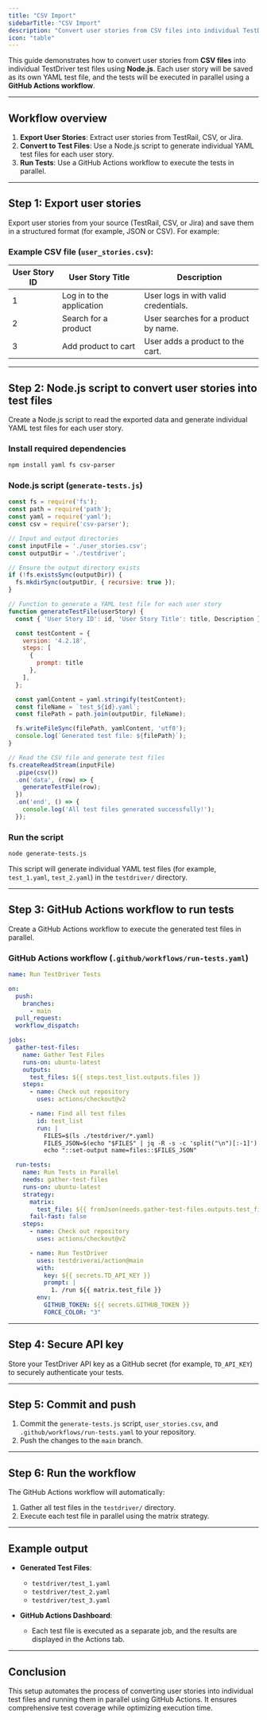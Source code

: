 ```yaml
---
title: "CSV Import"
sidebarTitle: "CSV Import"
description: "Convert user stories from CSV files into individual TestDriver test files using Node.js and GitHub Actions."
icon: "table"
---
```


This guide demonstrates how to convert user stories from **CSV files** into individual TestDriver test files using **Node.js**. Each user story will be saved as its own YAML test file, and the tests will be executed in parallel using a **GitHub Actions workflow**.

---

## Workflow overview

1. **Export User Stories**: Extract user stories from TestRail, CSV, or Jira.
2. **Convert to Test Files**: Use a Node.js script to generate individual YAML test files for each user story.
3. **Run Tests**: Use a GitHub Actions workflow to execute the tests in parallel.

---

## Step 1: Export user stories

Export user stories from your source (TestRail, CSV, or Jira) and save them in a structured format (for example, JSON or CSV). For example:

### Example CSV file (`user_stories.csv`):

| User Story ID | User Story Title          | Description                          |
|---------------|---------------------------|--------------------------------------|
| 1             | Log in to the application | User logs in with valid credentials. |
| 2             | Search for a product      | User searches for a product by name. |
| 3             | Add product to cart       | User adds a product to the cart.     |

---

## Step 2: Node.js script to convert user stories into test files

Create a Node.js script to read the exported data and generate individual YAML test files for each user story.

### Install required dependencies

```bash
npm install yaml fs csv-parser

```

### Node.js script (`generate-tests.js`)

```javascript
const fs = require('fs');
const path = require('path');
const yaml = require('yaml');
const csv = require('csv-parser');

// Input and output directories
const inputFile = './user_stories.csv';
const outputDir = './testdriver';

// Ensure the output directory exists
if (!fs.existsSync(outputDir)) {
  fs.mkdirSync(outputDir, { recursive: true });
}

// Function to generate a YAML test file for each user story
function generateTestFile(userStory) {
  const { 'User Story ID': id, 'User Story Title': title, Description } = userStory;

  const testContent = {
    version: '4.2.18',
    steps: [
      {
        prompt: title
      },
    ],
  };

  const yamlContent = yaml.stringify(testContent);
  const fileName = `test_${id}.yaml`;
  const filePath = path.join(outputDir, fileName);

  fs.writeFileSync(filePath, yamlContent, 'utf8');
  console.log(`Generated test file: ${filePath}`);
}

// Read the CSV file and generate test files
fs.createReadStream(inputFile)
  .pipe(csv())
  .on('data', (row) => {
    generateTestFile(row);
  })
  .on('end', () => {
    console.log('All test files generated successfully!');
  });

```

### Run the script

```bash
node generate-tests.js
```

This script will generate individual YAML test files (for example, `test_1.yaml`, `test_2.yaml`) in the `testdriver/` directory.

---

## Step 3: GitHub Actions workflow to run tests

Create a GitHub Actions workflow to execute the generated test files in parallel.

### GitHub Actions workflow (`.github/workflows/run-tests.yaml`)
```yaml [expandable]
name: Run TestDriver Tests

on:
  push:
    branches:
      - main
  pull_request:
  workflow_dispatch:

jobs:
  gather-test-files:
    name: Gather Test Files
    runs-on: ubuntu-latest
    outputs:
      test_files: ${{ steps.test_list.outputs.files }}
    steps:
      - name: Check out repository
        uses: actions/checkout@v2

      - name: Find all test files
        id: test_list
        run: |
          FILES=$(ls ./testdriver/*.yaml)
          FILES_JSON=$(echo "$FILES" | jq -R -s -c 'split("\n")[:-1]')
          echo "::set-output name=files::$FILES_JSON"

  run-tests:
    name: Run Tests in Parallel
    needs: gather-test-files
    runs-on: ubuntu-latest
    strategy:
      matrix:
        test_file: ${{ fromJson(needs.gather-test-files.outputs.test_files) }}
      fail-fast: false
    steps:
      - name: Check out repository
        uses: actions/checkout@v2

      - name: Run TestDriver
        uses: testdriverai/action@main
        with:
          key: ${{ secrets.TD_API_KEY }}
          prompt: |
            1. /run ${{ matrix.test_file }}
        env:
          GITHUB_TOKEN: ${{ secrets.GITHUB_TOKEN }}
          FORCE_COLOR: "3"

```

---

## Step 4: Secure API key

Store your TestDriver API key as a GitHub secret (for example, `TD_API_KEY`) to securely authenticate your tests.

---

## Step 5: Commit and push

1. Commit the `generate-tests.js` script, `user_stories.csv`, and `.github/workflows/run-tests.yaml` to your repository.
2. Push the changes to the `main` branch.

---

## Step 6: Run the workflow

The GitHub Actions workflow will automatically:
1. Gather all test files in the `testdriver/` directory.
2. Execute each test file in parallel using the matrix strategy.

---

## Example output

- **Generated Test Files**:
  - `testdriver/test_1.yaml`
  - `testdriver/test_2.yaml`
  - `testdriver/test_3.yaml`

- **GitHub Actions Dashboard**:
  - Each test file is executed as a separate job, and the results are displayed in the Actions tab.

---

## Conclusion

This setup automates the process of converting user stories into individual test files and running them in parallel using GitHub Actions. It ensures comprehensive test coverage while optimizing execution time.
